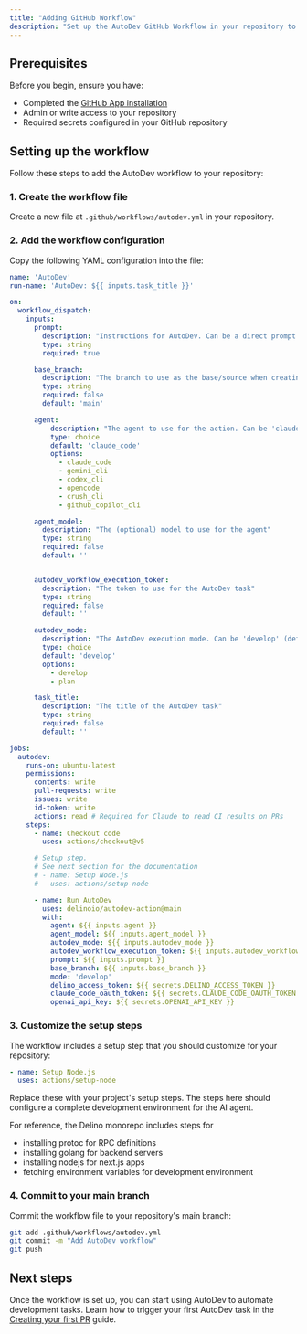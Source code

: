 ```yaml
---
title: "Adding GitHub Workflow"
description: "Set up the AutoDev GitHub Workflow in your repository to automate development tasks"
---
```


## Prerequisites

Before you begin, ensure you have:
- Completed the [GitHub App installation](/autodev/getting-started/github-app)
- Admin or write access to your repository
- Required secrets configured in your GitHub repository

## Setting up the workflow

Follow these steps to add the AutoDev workflow to your repository:

### 1. Create the workflow file

Create a new file at `.github/workflows/autodev.yml` in your repository.

### 2. Add the workflow configuration

Copy the following YAML configuration into the file:

```yaml
name: 'AutoDev'
run-name: 'AutoDev: ${{ inputs.task_title }}'

on:
  workflow_dispatch:
    inputs:
      prompt:
        description: "Instructions for AutoDev. Can be a direct prompt or custom template."
        type: string
        required: true

      base_branch:
        description: "The branch to use as the base/source when creating new branches (defaults to repository default branch)"
        type: string
        required: false
        default: 'main'

      agent:
          description: "The agent to use for the action. Can be 'claude_code', 'gemini_cli', 'codex_cli' or 'opencode'"
          type: choice
          default: 'claude_code'
          options:
            - claude_code
            - gemini_cli
            - codex_cli
            - opencode
            - crush_cli
            - github_copilot_cli

      agent_model:
        description: "The (optional) model to use for the agent"
        type: string
        required: false
        default: ''


      autodev_workflow_execution_token:
        description: "The token to use for the AutoDev task"
        type: string
        required: false
        default: ''

      autodev_mode:
        description: "The AutoDev execution mode. Can be 'develop' (default) or 'plan' (for task graph planning)"
        type: choice
        default: 'develop'
        options:
          - develop
          - plan

      task_title:
        description: "The title of the AutoDev task"
        type: string
        required: false
        default: ''

jobs:
  autodev:
    runs-on: ubuntu-latest
    permissions:
      contents: write
      pull-requests: write
      issues: write
      id-token: write
      actions: read # Required for Claude to read CI results on PRs
    steps:
      - name: Checkout code
        uses: actions/checkout@v5

      # Setup step.
      # See next section for the documentation
      # - name: Setup Node.js
      #   uses: actions/setup-node

      - name: Run AutoDev
        uses: delinoio/autodev-action@main
        with:
          agent: ${{ inputs.agent }}
          agent_model: ${{ inputs.agent_model }}
          autodev_mode: ${{ inputs.autodev_mode }}
          autodev_workflow_execution_token: ${{ inputs.autodev_workflow_execution_token }}
          prompt: ${{ inputs.prompt }}
          base_branch: ${{ inputs.base_branch }}
          mode: 'develop'
          delino_access_token: ${{ secrets.DELINO_ACCESS_TOKEN }}
          claude_code_oauth_token: ${{ secrets.CLAUDE_CODE_OAUTH_TOKEN }}
          openai_api_key: ${{ secrets.OPENAI_API_KEY }}
```

### 3. Customize the setup steps

The workflow includes a setup step that you should customize for your repository:

```yaml
- name: Setup Node.js
  uses: actions/setup-node
```

Replace these with your project's setup steps. The steps here should configure a complete development environment for the AI agent.

<Info>

For reference, the Delino monorepo includes steps for

 - installing protoc for RPC definitions
 - installing golang for backend servers
 - installing nodejs for next.js apps
 - fetching environment variables for development environment

</Info>



### 4. Commit to your main branch

Commit the workflow file to your repository's main branch:

```bash
git add .github/workflows/autodev.yml
git commit -m "Add AutoDev workflow"
git push
```

## Next steps

Once the workflow is set up, you can start using AutoDev to automate development tasks. Learn how to trigger your first AutoDev task in the [Creating your first PR](/autodev/getting-started/first-pr) guide.
